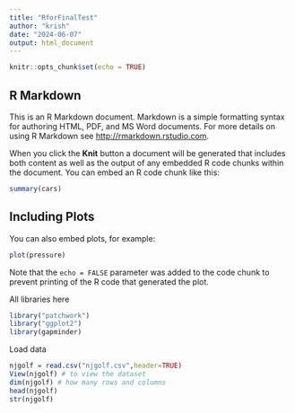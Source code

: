 ```yaml
---
title: "RforFinalTest"
author: "krish"
date: "2024-06-07"
output: html_document
---
```


```r
knitr::opts_chunk$set(echo = TRUE)
```

## R Markdown

This is an R Markdown document. Markdown is a simple formatting syntax for authoring HTML, PDF, and MS Word documents. For more details on using R Markdown see <http://rmarkdown.rstudio.com>.

When you click the **Knit** button a document will be generated that includes both content as well as the output of any embedded R code chunks within the document. You can embed an R code chunk like this:

```r
summary(cars)
```

## Including Plots

You can also embed plots, for example:

```r
plot(pressure)
```

Note that the `echo = FALSE` parameter was added to the code chunk to prevent printing of the R code that generated the plot.

All libraries here
```r
library("patchwork")
library("ggplot2")
library(gapminder)

```


Load data
```r
njgolf = read.csv("njgolf.csv",header=TRUE)
View(njgolf) # to view the dataset
dim(njgolf) # how many rows and columns
head(njgolf)
str(njgolf)

```

